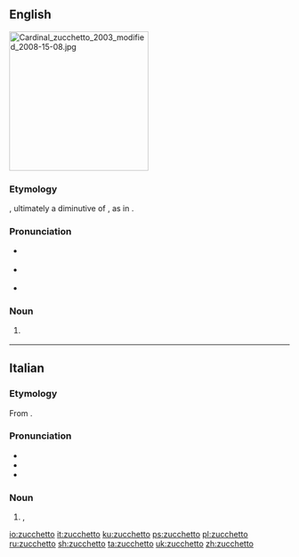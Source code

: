 ==English==
[[File:Cardinal zucchetto 2003 modified 2008-15-08.jpg|right|250px]]
{{wikipedia}}

===Etymology===
{{bor|en|it|zucchetto}}, ultimately a diminutive of {{m|it|zucca||gourd, squash}}, as in {{m|en|zucchini}}.

===Pronunciation===
* {{a|UK}} {{IPA|/tsʊˈkɛtəʊ/|lang=en}}
* {{a|US}} {{IPA|/(t)sʊˈkɛtoʊ/|lang=en}}
* {{rhymes|ɛtəʊ|lang=en}}

===Noun===
{{en-noun}}

# {{def|A small [[skullcap]] worn by [[Roman Catholic]] [[clergy]]: the [[Pope]]'s is white, a [[cardinal]]'s red, a [[bishop]]'s purple, and a [[priest]]'s black.}}
#: {{syn|en|calotte}}

{{catlangcode|en|Headwear|Clerical vestments}}

----

==Italian==

===Etymology===
From {{suffix|it|zucca|gloss1=gourd, squash|etto|pos2=diminutive suffix}}.

===Pronunciation===
{{wikipedia|lang=it}}
* {{IPA|/tsukˈket.to/|/dzukˈket.to/|lang=it}}
* {{rhymes|etto|lang=it}}
* {{hyphenation|zuc|chét|to|lang=it}}

===Noun===
{{it-noun|m|zucchetti}}

# {{l|en|zucchetto}}, {{l|en|calotte}} {{gloss|small kullcap worn by Roman Catholic clergy}}

{{catlangcode|it|Headwear|Clerical vestments}}

[[io:zucchetto]]
[[it:zucchetto]]
[[ku:zucchetto]]
[[ps:zucchetto]]
[[pl:zucchetto]]
[[ru:zucchetto]]
[[sh:zucchetto]]
[[ta:zucchetto]]
[[uk:zucchetto]]
[[zh:zucchetto]]